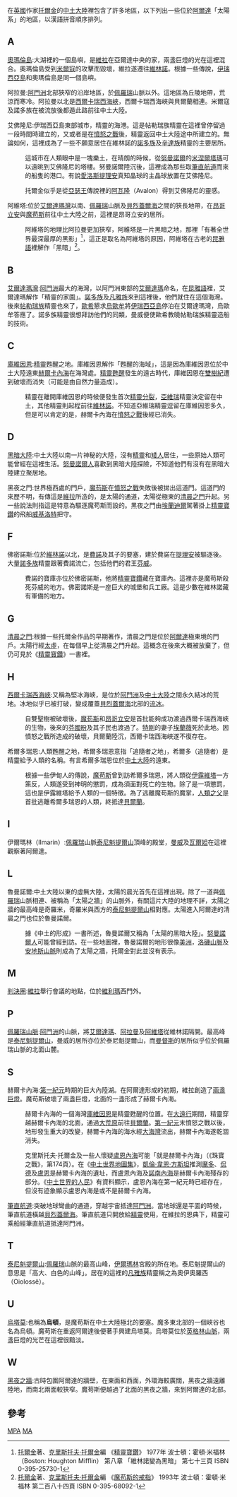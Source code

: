 在[[英國|英國]]作家[[托爾金|托爾金]]的[[中土大陸|中土大陸]]裡包含了許多地區，以下列出一些位於[[阿爾達|阿爾達]]「太陽系」的地區，以漢語拼音順序排列。

==A==
<div id="奧瑪倫島">
;[[奧瑪倫島|奧瑪倫島]]:大湖裡的一個島嶼，是[[維拉|維拉]]在亞爾達中央的家，兩盞巨燈的光在這裡混合。奧瑪倫島受到[[魔苟斯|米爾寇]]的攻擊而毀壞，維拉遂遷往[[維林諾|維林諾]]。根據一些傳說，[[伊瑞西亞島|伊瑞西亞島]]和奧瑪倫島是同一個島嶼。</div>

<div id="阿拉曼n">
;阿拉曼:[[阿門洲|阿門洲]]北部狹窄的沿岸地區，於[[佩羅瑞|佩羅瑞]]山脈以外。這地區為丘陵地帶，荒涼而寒冷。阿拉曼以北是[[西爾卡瑞西海峽|西爾卡瑞西海峽]]，西爾卡瑞西海峽與貝爾蘭相連。米爾寇及諾多族在被流放後都遁此路前往中土大陸。</div>

<div id="艾佛隆尼">
;艾佛隆尼:伊瑞西亞島東部城市，精靈的海港。這是帖勒瑞族精靈在這裡曾停留過一段時間時建立的，又或者是在[[憤怒之戰|憤怒之戰]]後，精靈返回中土大陸途中所建立的。無論如何，這裡成為了一些不願意居住在維林諾的[[諾多族|諾多族]]及[[辛達族|辛達族]]精靈的主要居所。</div>

:這城市在人類眼中是一塊樂土，在晴朗的時候，從[[努曼諾爾|努曼諾爾]]的[[米涅爾塔瑪|米涅爾塔瑪]]可以遠晀到艾佛隆尼的塔樓。努曼諾爾陸沉後，這裡成為那些取[[筆直航道|筆直航道]]而來的船隻的港口。有說[[愛洛斯提理安|愛洛斯提理安]]真知晶球的主晶球放置在艾佛隆尼。

:托爾金似乎是從[[亞瑟王|亞瑟王]]傳說裡的[[阿瓦隆|阿瓦隆]]（Avalon）得到艾佛隆尼的靈感。</div>

<div id="阿維塔">
;阿維塔:位於[[艾爾達瑪灣|艾爾達瑪灣]]以南、[[佩羅瑞|佩羅瑞]]山脈及[[貝烈蓋爾海|貝烈蓋爾海]]之間的狹長地帶，在[[昂哥立安|昂哥立安]]與[[魔苟斯|魔苟斯]]前往中土大陸之前，這裡是昂哥立安的居所。

:阿維塔的地理比阿拉曼更加狹窄，阿維塔是一片黑暗之地，那裡「有著全世界最深最厚的黑影」<ref>[[托爾金|托爾金]]著、[[克里斯托夫·托爾金|克里斯托夫·托爾金]]編 《[[精靈寶鑽|精靈寶鑽]]》 1977年 波士頓：霍頓·米福林（Boston: Houghton Mifflin） 第八章 「維林諾變為黑暗」 第七十三頁 ISBN 0-395-25730-1 </ref>，這正是取名為阿維塔的原因，阿維塔在古老的[[昆雅語|昆雅語]]裡解作「黑暗」<ref>[[托爾金|托爾金]]著、[[克里斯托夫·托爾金|克里斯托夫·托爾金]]編 《[[魔苟斯的戒指|魔苟斯的戒指]]》 1993年 波士頓：霍頓·米福林 第二百八十四頁 ISBN 0-395-68092-1 </ref>。</div>

== B ==

<div id="艾爾達瑪灣">
;[[艾爾達瑪灣|艾爾達瑪灣]]:[[阿門洲|阿門洲]]最大的海灣，以阿門洲東部的[[艾爾達瑪灣|艾爾達瑪]]命名，在[[昆雅語|昆雅語]]裡，艾爾達瑪解作「精靈的家園」。[[諾多族|諾多族]]及[[凡雅族|凡雅族]]來到這裡後，他們就住在這個海灣。後來[[帖勒瑞族|帖勒瑞族]]精靈也來了，[[歐希|歐希]]懇求[[烏歐牟|烏歐牟]]將[[伊瑞西亞島|伊瑞西亞島]]停泊在艾爾達瑪灣，烏歐牟答應了。諾多族精靈很想拜訪他們的同類，曼威便使歐希教曉帖勒瑞族精靈造船的技術。

==C==
<div id="庫維因恩">
;[[庫維因恩|庫維因恩]]:[[精靈|精靈]]甦醒之地。庫維因恩解作「甦醒的海域」，這是因為庫維因恩位於中土大陸遠東[[赫爾卡內海|赫爾卡內海]]在海灣處。[[精靈甦醒|精靈甦醒]]發生的遠古時代，庫維因恩在[[雙樹紀|雙樹紀]]遭到破壞而消失（可能是由自然力量造成）。

:精靈在離開庫維因恩的時候便發生首次[[精靈分裂|精靈分裂]]，[[亞維瑞|亞維瑞]]精靈決定留在中土，其他精靈則起程前往[[維林諾|維林諾]]。不知道亞維瑞精靈逗留在庫維因恩多久，但是可以肯定的是，赫爾卡內海在[[憤怒之戰|憤怒之戰]]後經已消失。

== D ==

<div id="黑暗大陸">
;[[黑暗大陸|黑暗大陸]]:中土大陸以南一片神秘的大陸，沒有[[精靈|精靈]]和[[矮人|矮人]]居住，一些原始人類可能曾經在這裡生活。[[努曼諾爾|努曼諾爾人]]喜歡到黑暗大陸探險，不知道他們有沒有在黑暗大陸建立聚居地。</div>

<div id="黑夜之門">
;黑夜之門:世界極西處的門戶，[[魔苟斯|魔苟斯]]在[[憤怒之戰|憤怒之戰]]失敗後被拋出這道門。這道門的來歷不明，有傳這是[[維拉|維拉]]所造的，是太陽的通道，太陽從極東的[[清晨之門|清晨之門]]升起。另一些說法則指這是特意為驅逐魔苟斯而設的。黑夜之門由[[埃蘭迪爾|埃蘭迪爾]]駕著掛上[[精靈寶鑽|精靈寶鑽]]的飛船[[威基洛特|威基洛特]]把守。</div>

== F ==

<div id="佛密諾斯">
;佛密諾斯:位於[[維林諾|維林諾]]以北，是[[費諾|費諾]]及其子的要塞，建於費諾在[[提理安|提理安]]被驅逐後。大量[[諾多族|諾多族]]精靈跟著費諾流亡，包括他們的君王[[芬威|芬威]]。

:費諾的寶庫亦位於佛密諾斯，他將[[精靈寶鑽|精靈寶鑽]]藏在寶庫內。這裡亦是魔苟斯殺死芬威的地方。佛密諾斯是一座巨大的城堡和兵工廠。這是少數在維林諾藏有軍備的地方。</div>

== G ==

<div id="清晨之門">
;[[清晨之門|清晨之門]]:根據一些托爾金作品的早期著作，清晨之門是位於[[阿爾達|阿爾達]]極東境的門戶。太陽行經[[太虛|太虛]]，在每個早上從清晨之門升起。這概念在後來大概被放棄了，但仍可見於《[[精靈寶鑽|精靈寶鑽]]》一書裡。</div>

== H ==

<div id="西爾卡瑞西海峽">
;[[西爾卡瑞西海峽|西爾卡瑞西海峽]]:又稱為堅冰海峽，是位於[[阿門洲|阿門洲]]及[[中土大陸|中土大陸]]之間永久結冰的荒地。冰地似乎已被打破，變成覆蓋[[貝烈蓋爾海|貝烈蓋爾海]]北部的[[流冰|流冰]]。

:自雙聖樹被破壞後，[[魔苟斯|魔苟斯]]和[[昂哥立安|昂哥立安]]是首批能夠成功渡過西爾卡瑞西海峽的生物，後來的[[芬國昐|芬國昐]]及其子民也渡過了。[[特剛|特剛]]的妻子[[埃蘭薇|埃蘭薇]]死於此地。因憤怒之戰所造成的破壞，貝爾蘭陸沉，西爾卡瑞西海峽遂不復存在。</div>

<div id="希爾多瑞恩">
;希爾多瑞恩:人類甦醒之地，希爾多瑞恩意指「追隨者之地」，希爾多（追隨者）是精靈給予人類的名稱。有言希爾多瑞恩位於[[中土大陸|中土大陸]]的遠東。

:根據一些伊甸人的傳說，[[魔苟斯|魔苟斯]]曾到訪希爾多瑞恩，將人類從[[伊露維塔|伊露維塔]]一方策反，人類遂受到神明的懲罰，成為須面對死亡的生物。除了是一項懲罰，這也是伊露維塔給予人類的一個特徵。為了逃離魔苟斯的魔掌，[[人類之父|人類之父]]是首批逃離希爾多瑞恩的人類，終抵達[[貝爾蘭|貝爾蘭]]。</div>

== I ==

<div id="伊爾瑪林">
;伊爾瑪林（Ilmarin）:[[佩羅瑞|佩羅瑞]]山脈[[泰尼魁提爾山|泰尼魁提爾山]]頂峰的殿堂，[[曼威|曼威]]及[[瓦爾妲|瓦爾妲]]在這裡觀察著阿爾達。</div>

== L ==

<div id="魯曼諾爾">
;魯曼諾爾:中土大陸以東的虛無大陸，太陽的晨光首先在這裡出現。除了一道與[[佩羅瑞|佩羅瑞]]山脈相連、被稱為「太陽之牆」的山脈外，有關這片大陸的地理不詳，太陽之牆的最高峰是奇羅米，奇羅米與西方的[[泰尼魁提爾山|泰尼魁提爾山]]相對應。太陽進入阿爾達的清晨之門也位於魯曼諾爾。

:據《中土的形成》一書所述，魯曼諾爾又稱為「太陽的黑暗大陸」。[[努曼諾爾|努曼諾爾人]]可能曾經到訪。在一些地圖裡，魯曼諾爾的地形很像[[美洲|美洲]]，[[洛磯山脈|洛磯山脈]]及[[安地斯山脈|安地斯山脈]]則成為了太陽之牆，托爾金對此並沒有表示。</div>

== M ==

<div id="判決圈">
;[[判決圈|判決圈]]:[[維拉|維拉]]舉行會議的地點，位於[[維利瑪|維利瑪]]西門外。</div>

== P ==

<div id="佩羅瑞">
;[[佩羅瑞|佩羅瑞山脈]]:[[阿門洲|阿門洲]]的山脈，將[[艾爾達瑪灣|艾爾達瑪]]、[[阿拉曼|阿拉曼]]及[[阿維塔|阿維塔]]從維林諾隔開。最高峰是[[泰尼魁提爾山|泰尼魁提爾山]]，曼威的居所亦位於泰尼魁提爾山，而[[曼督斯|曼督斯]]的居所似乎位於佩羅瑞山脈的北面山麓。</div>

==S==
<div id="赫爾卡內海">
;赫爾卡內海:[[第一紀元|第一紀元]]時期的巨大內陸湖。在阿爾達形成的初期，維拉創造了[[兩盞巨燈|兩盞巨燈]]。魔苟斯破壞了兩盞巨燈，北面的一盞形成了赫爾卡內海。

:赫爾卡內海的一個海灣[[庫維因恩|庫維因恩]]是精靈甦醒的位置。在[[大遠行|大遠行]]期間，精靈穿越赫爾卡內海的北面，通過[[大荒原|大荒原]]前往[[貝爾蘭|貝爾蘭]]。[[第一紀元|第一紀元]]末憤怒之戰以後，地形發生重大的改變，赫爾卡內海的海水經[[大海灣|大海灣]]流出，赫爾卡內海遂乾涸消失。

:克里斯托夫·托爾金及一些人懷疑[[盧恩內海|盧恩內海]]可能「就是赫爾卡內海」（《珠寶之戰》，第174頁）。在《[[中土世界地圖集|中土世界地圖集]]》，[[凱倫·韋恩·方斯坦|凱倫·韋恩·方斯坦]]推測[[魔多|魔多]]、[[侃德|侃德]]及[[盧恩|盧恩]]是赫爾卡內海的遺址，而盧恩內海及[[諾南內海|諾南內海]]是赫爾卡內海殘存的部分。《[[中土世界的人民|中土世界的人民]]》有資料顯示，盧恩內海在第一紀元時已經存在，但沒有迹象顯示盧恩內海是或不是赫爾卡內海。</div>

<div id="筆直航道">
;[[筆直航道|筆直航道]]:突破地球彎曲的通道，穿越宇宙抵達[[阿門洲|阿門洲]]。當地球還是平面的時候，筆直航道橫越[[貝烈蓋爾海|貝烈蓋爾海]]。筆直航道只開放給[[精靈|精靈]]使用，在維拉的恩典下，精靈可乘船經筆直航道抵達阿門洲。</div>

== T ==

<div id="泰尼魁提爾山 ">
;[[泰尼魁提爾山|泰尼魁提爾山]]:[[佩羅瑞|佩羅瑞]]山脈的最高山峰，[[伊爾瑪林|伊爾瑪林]]宮殿的所在地。泰尼魁提爾山的意思是「高大、白色的山峰」。居在的這裡的[[凡雅族|凡雅族]]精靈稱之為奧伊奧羅西（Oiolossë）。</div>

== U ==

<div id="烏塔莫">
;[[烏塔莫|烏塔莫]]:也稱為'''烏頓'''，是魔苟斯在中土大陸極北的要塞。魔多東北部的一個峽谷也名為烏頓。魔苟斯在重返阿爾達後便著手興建烏塔莫。烏塔莫位於[[英格林山脈|英格林山脈]]，兩盞巨燈的光芒在這裡很黯淡。

== W ==

<div id="黑夜之牆">
;[[黑夜之牆|黑夜之牆]]:古時包圍阿爾達的牆壁，在東面和西面，外環海較廣闊，黑夜之牆遠離陸地，而南北兩面較狹窄。魔苟斯便越過了北面的黑夜之牆，來到阿爾達的北部。

== 參考 ==

<div class="references-small">
<references />
</div>

[[Category:中土大陸的地理|MPA]]
[[Category:中土大陸的列表|MA]]